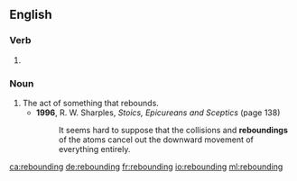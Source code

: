 ==English==

===Verb===
{{head|en|present participle}}

# {{present participle of|rebound|lang=en|nocat=1}}

===Noun===
{{en-noun}}

# The act of something that rebounds.
#* '''1996''', R. W. Sharples, ''Stoics, Epicureans and Sceptics'' (page 138)
#*: It seems hard to suppose that the collisions and '''reboundings''' of the atoms cancel out the downward movement of everything entirely.

[[ca:rebounding]]
[[de:rebounding]]
[[fr:rebounding]]
[[io:rebounding]]
[[ml:rebounding]]